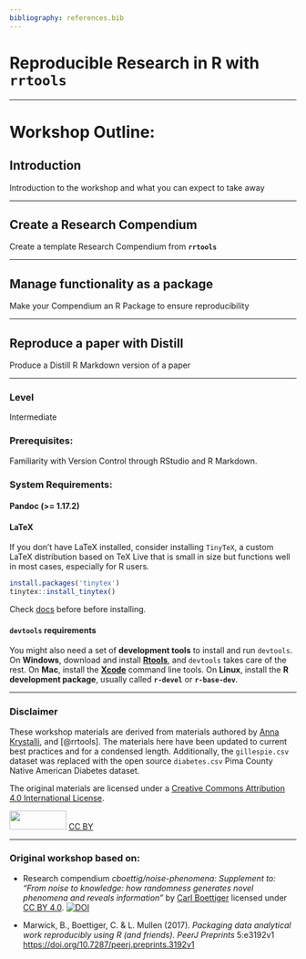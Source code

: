 ```yaml
---
bibliography: references.bib
---
```


# Reproducible Research in R with `rrtools` {.unnumbered}

------------------------------------------------------------------------

# Workshop Outline:

## Introduction

Introduction to the workshop and what you can expect to take away

------------------------------------------------------------------------

## Create a Research Compendium

Create a template Research Compendium from **`rrtools`**

------------------------------------------------------------------------

## Manage functionality as a package

Make your Compendium an R Package to ensure reproducibility

------------------------------------------------------------------------

## Reproduce a paper with Distill

Produce a Distill R Markdown version of a paper

------------------------------------------------------------------------

### Level

Intermediate

### Prerequisites:

Familiarity with Version Control through RStudio and R Markdown.

### System Requirements:

#### Pandoc (\>= 1.17.2)

#### LaTeX

If you don't have LaTeX installed, consider installing `TinyTeX`, a custom LaTeX distribution based on TeX Live that is small in size but functions well in most cases, especially for R users.

```r
install.packages('tinytex')
tinytex::install_tinytex()
```

Check [docs](https://yihui.name/tinytex/) before before installing.

#### `devtools` requirements

You might also need a set of **development tools** to install and run `devtools`. On **Windows**, download and install [**Rtools**](https://cran.r-project.org/bin/windows/Rtools/), and `devtools` takes care of the rest. On **Mac**, install the [**Xcode**](https://developer.apple.com/xcode/) command line tools. On **Linux**, install the **R development package**, usually called **`r-devel`** or **`r-base-dev`**.

------------------------------------------------------------------------

### Disclaimer

These workshop materials are derived from materials authored by [Anna Krystalli](https://github.com/annakrystalli/rrtools-repro-research), and [@rrtools]. The materials here have been updated to current best practices and for a condensed length. Additionally, the `gillespie.csv` dataset was replaced with the open source `diabetes.csv` Pima County Native American Diabetes dataset.

The original materials are licensed under a [Creative Commons Attribution 4.0 International License](https://creativecommons.org/licenses/by/4.0/).

![](https://i.creativecommons.org/l/by/4.0/88x31.png){width="100" height="33"} [CC BY](http://creativecommons.org/licenses/by/4.0/)

------------------------------------------------------------------------

### Original workshop based on:

-   Research compendium *cboettig/noise-phenomena: Supplement to: "From noise to knowledge: how randomness generates novel phenomena and reveals information"* by [Carl Boettiger](https://github.com/cboettig) licensed under [CC BY 4.0](https://creativecommons.org/licenses/by/4.0/). [![DOI](https://zenodo.org/badge/DOI/10.5281/zenodo.1219780.svg)](https://doi.org/10.5281/zenodo.1219780)

-   Marwick, B., Boettiger, C. & L. Mullen (2017). *Packaging data analytical work reproducibly using R (and friends)*. *PeerJ Preprints* 5:e3192v1 <https://doi.org/10.7287/peerj.preprints.3192v1>
